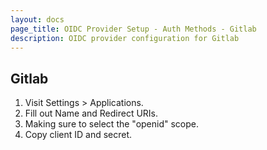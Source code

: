 ```yaml
---
layout: docs
page_title: OIDC Provider Setup - Auth Methods - Gitlab
description: OIDC provider configuration for Gitlab
---
```


## Gitlab

1. Visit Settings > Applications.
1. Fill out Name and Redirect URIs.
1. Making sure to select the "openid" scope.
1. Copy client ID and secret.
